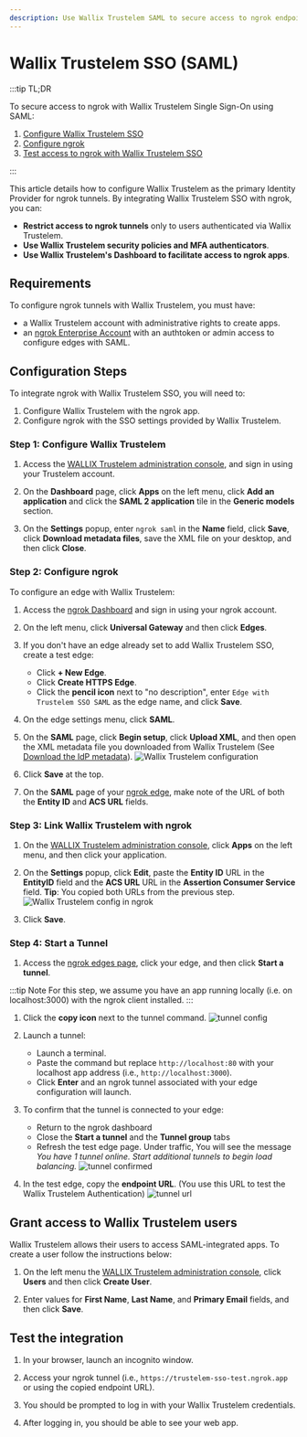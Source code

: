 ```yaml
---
description: Use Wallix Trustelem SAML to secure access to ngrok endpoints
---
```



<Disclaimer />

# Wallix Trustelem SSO (SAML)

:::tip TL;DR

To secure access to ngrok with Wallix Trustelem Single Sign-On using SAML:

1. [Configure Wallix Trustelem SSO](#configure-wallix)
1. [Configure ngrok](#configure-ngrok)
1. [Test access to ngrok with Wallix Trustelem SSO](#test-sso)

:::

This article details how to configure Wallix Trustelem as the primary Identity Provider for ngrok tunnels.
By integrating Wallix Trustelem SSO with ngrok, you can:

- **Restrict access to ngrok tunnels** only to users authenticated via Wallix Trustelem.
- **Use Wallix Trustelem security policies and MFA authenticators**.
- **Use Wallix Trustelem's Dashboard to facilitate access to ngrok apps**.

## Requirements

To configure ngrok tunnels with Wallix Trustelem, you must have:

- a Wallix Trustelem account with administrative rights to create apps.
- an [ngrok Enterprise Account](https://ngrok.com/pricing) with an authtoken or admin access to configure edges with SAML.

## Configuration Steps

To integrate ngrok with Wallix Trustelem SSO, you will need to:

1. Configure Wallix Trustelem with the ngrok app.
1. Configure ngrok with the SSO settings provided by Wallix Trustelem.

### **Step 1**: Configure Wallix Trustelem

1. Access the [WALLIX Trustelem administration console](https://admin.trustelem.com/login), and sign in using your Trustelem account.

1. On the **Dashboard** page, click **Apps** on the left menu, click **Add an application** and click the **SAML 2 application** tile in the **Generic models** section.

1. On the **Settings** popup, enter `ngrok saml` in the **Name** field, click **Save**, click **Download metadata files**, save the XML file on your desktop, and then click **Close**.

### **Step 2**: Configure ngrok

To configure an edge with Wallix Trustelem:

1. Access the [ngrok Dashboard](https://dashboard.ngrok.com/) and sign in using your ngrok account.

1. On the left menu, click **Universal Gateway** and then click **Edges**.

1. If you don't have an edge already set to add Wallix Trustelem SSO, create a test edge:

   - Click **+ New Edge**.
   - Click **Create HTTPS Edge**.
   - Click the **pencil icon** next to "no description", enter `Edge with Trustelem SSO SAML` as the edge name, and click **Save**.

1. On the edge settings menu, click **SAML**.

1. On the **SAML** page, click **Begin setup**, click **Upload XML**, and then open the XML metadata file you downloaded from Wallix Trustelem (See [Download the IdP metadata](#configure-wallix)).
   ![Wallix Trustelem configuration](img/trustelem-5.png)

1. Click **Save** at the top.

1. On the **SAML** page of your [ngrok edge](https://dashboard.ngrok.com/edges), make note of the URL of both the **Entity ID** and **ACS URL** fields.

### **Step 3**: Link Wallix Trustelem with ngrok

1. On the [WALLIX Trustelem administration console](https://admin.trustelem.com/login), click **Apps** on the left menu, and then click your application.

1. On the **Settings** popup, click **Edit**, paste the **Entity ID** URL in the **EntityID** field and the **ACS URL** URL in the **Assertion Consumer Service** field.
   **Tip**: You copied both URLs from the previous step.
   ![Wallix Trustelem config in ngrok](img/trustelem-6.png)

1. Click **Save**.

### **Step 4**: Start a Tunnel

1. Access the [ngrok edges page](https://dashboard.ngrok.com/edges), click your edge, and then click **Start a tunnel**.

:::tip Note
For this step, we assume you have an app running locally (i.e. on localhost:3000) with the ngrok client installed.
:::

1. Click the **copy icon** next to the tunnel command.
   ![tunnel config](img/trustelem-2.png)

1. Launch a tunnel:

   - Launch a terminal.
   - Paste the command but replace `http://localhost:80` with your localhost app address (i.e., `http://localhost:3000`).
   - Click **Enter** and an ngrok tunnel associated with your edge configuration will launch.

1. To confirm that the tunnel is connected to your edge:

   - Return to the ngrok dashboard
   - Close the **Start a tunnel** and the **Tunnel group** tabs
   - Refresh the test edge page. Under traffic, You will see the message _You have 1 tunnel online. Start additional tunnels to begin load balancing._
     ![tunnel confirmed](img/trustelem-3.png)

1. In the test edge, copy the **endpoint URL**. (You use this URL to test the Wallix Trustelem Authentication)
   ![tunnel url](img/trustelem-4.png)

## Grant access to Wallix Trustelem users

Wallix Trustelem allows their users to access SAML-integrated apps.
To create a user follow the instructions below:

1. On the left menu the [WALLIX Trustelem administration console](https://admin.trustelem.com/login), click **Users** and then click **Create User**.

1. Enter values for **First Name**, **Last Name**, and **Primary Email** fields, and then click **Save**.

## Test the integration

1. In your browser, launch an incognito window.

1. Access your ngrok tunnel (i.e., `https://trustelem-sso-test.ngrok.app` or using the copied endpoint URL).

1. You should be prompted to log in with your Wallix Trustelem credentials.

1. After logging in, you should be able to see your web app.

